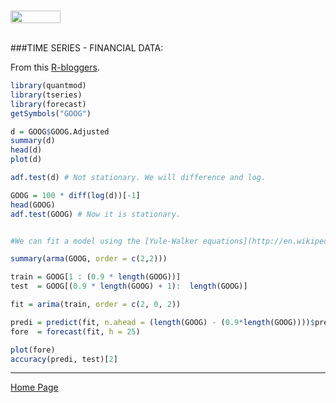 <br>
<a href="http://rinterested.github.io/statistics/index.html">
<img HEIGHT="20" WIDTH="80" src="https://cloud.githubusercontent.com/assets/9312897/10556783/a27a26fa-745c-11e5-9b1a-2d5bd737387a.PNG"></a>
<br><br>

###TIME SERIES - FINANCIAL DATA:
<br>

From this [R-bloggers](http://programming-r-pro-bro.blogspot.com/2013/04/forecasting-stock-returns-using-arima.html).

```R
library(quantmod)
library(tseries)
library(forecast)
getSymbols("GOOG")
```

```r
d = GOOG$GOOG.Adjusted
summary(d)
head(d)
plot(d)

adf.test(d) # Not stationary. We will difference and log.
```


```r
GOOG = 100 * diff(log(d))[-1]
head(GOOG)
adf.test(GOOG) # Now it is stationary.


#We can fit a model using the [Yule-Walker equations](http://en.wikipedia.org/wiki/AR_model#Calculation_of_the_AR_parameters)

summary(arma(GOOG, order = c(2,2)))

train = GOOG[1 : (0.9 * length(GOOG))]
test  = GOOG[(0.9 * length(GOOG) + 1):  length(GOOG)]

fit = arima(train, order = c(2, 0, 2))

predi = predict(fit, n.ahead = (length(GOOG) - (0.9*length(GOOG))))$pred
fore  = forecast(fit, h = 25)

plot(fore)
accuracy(predi, test)[2]
```


---

<a href="http://rinterested.github.io/statistics/index.html">Home Page</a>
